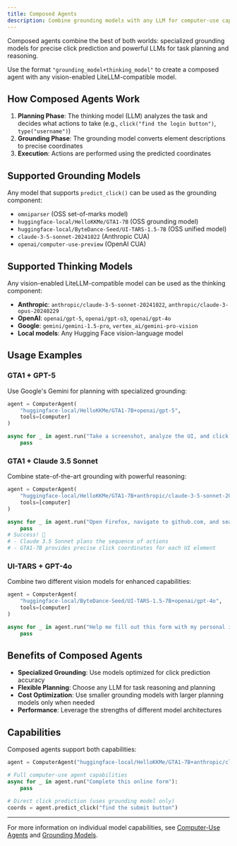```yaml
---
title: Composed Agents
description: Combine grounding models with any LLM for computer-use capabilities
---
```


Composed agents combine the best of both worlds: specialized grounding models for precise click prediction and powerful LLMs for task planning and reasoning.

Use the format `"grounding_model+thinking_model"` to create a composed agent with any vision-enabled LiteLLM-compatible model.

## How Composed Agents Work

1. **Planning Phase**: The thinking model (LLM) analyzes the task and decides what actions to take (e.g., `click("find the login button")`, `type("username")`)
2. **Grounding Phase**: The grounding model converts element descriptions to precise coordinates
3. **Execution**: Actions are performed using the predicted coordinates

## Supported Grounding Models

Any model that supports `predict_click()` can be used as the grounding component:

- `omniparser` (OSS set-of-marks model)
- `huggingface-local/HelloKKMe/GTA1-7B` (OSS grounding model)
- `huggingface-local/ByteDance-Seed/UI-TARS-1.5-7B` (OSS unified model)
- `claude-3-5-sonnet-20241022` (Anthropic CUA)
- `openai/computer-use-preview` (OpenAI CUA)

## Supported Thinking Models

Any vision-enabled LiteLLM-compatible model can be used as the thinking component:

- **Anthropic**: `anthropic/claude-3-5-sonnet-20241022`, `anthropic/claude-3-opus-20240229`
- **OpenAI**: `openai/gpt-5`, `openai/gpt-o3`, `openai/gpt-4o`
- **Google**: `gemini/gemini-1.5-pro`, `vertex_ai/gemini-pro-vision`
- **Local models**: Any Hugging Face vision-language model

## Usage Examples

### GTA1 + GPT-5

Use Google's Gemini for planning with specialized grounding:

```python
agent = ComputerAgent(
    "huggingface-local/HelloKKMe/GTA1-7B+openai/gpt-5",
    tools=[computer]
)

async for _ in agent.run("Take a screenshot, analyze the UI, and click on the most prominent button"):
    pass
```

### GTA1 + Claude 3.5 Sonnet

Combine state-of-the-art grounding with powerful reasoning:

```python
agent = ComputerAgent(
    "huggingface-local/HelloKKMe/GTA1-7B+anthropic/claude-3-5-sonnet-20241022", 
    tools=[computer]
)

async for _ in agent.run("Open Firefox, navigate to github.com, and search for 'computer-use'"):
    pass
# Success! 🎉
# - Claude 3.5 Sonnet plans the sequence of actions
# - GTA1-7B provides precise click coordinates for each UI element
```

### UI-TARS + GPT-4o

Combine two different vision models for enhanced capabilities:

```python
agent = ComputerAgent(
    "huggingface-local/ByteDance-Seed/UI-TARS-1.5-7B+openai/gpt-4o",
    tools=[computer]
)

async for _ in agent.run("Help me fill out this form with my personal information"):
    pass
```

## Benefits of Composed Agents

- **Specialized Grounding**: Use models optimized for click prediction accuracy
- **Flexible Planning**: Choose any LLM for task reasoning and planning
- **Cost Optimization**: Use smaller grounding models with larger planning models only when needed
- **Performance**: Leverage the strengths of different model architectures

## Capabilities

Composed agents support both capabilities:

```python
agent = ComputerAgent("huggingface-local/HelloKKMe/GTA1-7B+anthropic/claude-3-5-sonnet-20241022")

# Full computer-use agent capabilities
async for _ in agent.run("Complete this online form"):
    pass

# Direct click prediction (uses grounding model only)
coords = agent.predict_click("find the submit button")
```

---

For more information on individual model capabilities, see [Computer-Use Agents](./computer-use-agents) and [Grounding Models](./grounding-models).
